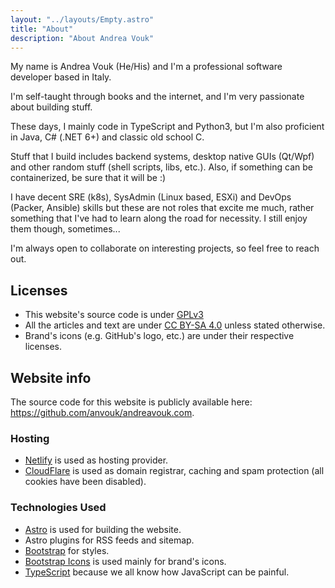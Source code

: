 ```yaml
---
layout: "../layouts/Empty.astro"
title: "About"
description: "About Andrea Vouk"
---
```


My name is Andrea Vouk (He/His) and I'm a professional software developer based in Italy.

I'm self-taught through books and the internet, and I'm very passionate about building stuff.

These days, I mainly code in TypeScript and Python3, but I'm also proficient in Java, C# (.NET 6+) and classic old school C.

Stuff that I build includes backend systems, desktop native GUIs (Qt/Wpf) and other
random stuff (shell scripts, libs, etc.). Also, if something can be containerized, be sure that it will be :)

I have decent SRE (k8s), SysAdmin (Linux based, ESXi) and DevOps (Packer, Ansible) skills but these are not roles
that excite me much, rather something that I've had to learn along the road for necessity.
I still enjoy them though, sometimes...

I'm always open to collaborate on interesting projects, so feel free to reach out.

## Licenses

- This website's source code is under [GPLv3](https://www.gnu.org/licenses/gpl-3.0.en.html)
- All the articles and text are under [CC BY-SA 4.0](https://creativecommons.org/licenses/by-sa/4.0/) unless stated
otherwise.
- Brand's icons (e.g. GitHub's logo, etc.) are under their respective licenses.

## Website info

The source code for this website is publicly available here: https://github.com/anvouk/andreavouk.com.

### Hosting

- [Netlify](https://www.netlify.com/) is used as hosting provider.
- [CloudFlare](https://www.cloudflare.com/) is used as domain registrar, caching and spam protection (all cookies have been disabled).

### Technologies Used

- [Astro](https://astro.build/) is used for building the website.
- Astro plugins for RSS feeds and sitemap.
- [Bootstrap](https://getbootstrap.com/) for styles.
- [Bootstrap Icons](https://icons.getbootstrap.com/) is used mainly for brand's icons.
- [TypeScript](https://www.typescriptlang.org/) because we all know how JavaScript can be painful.
